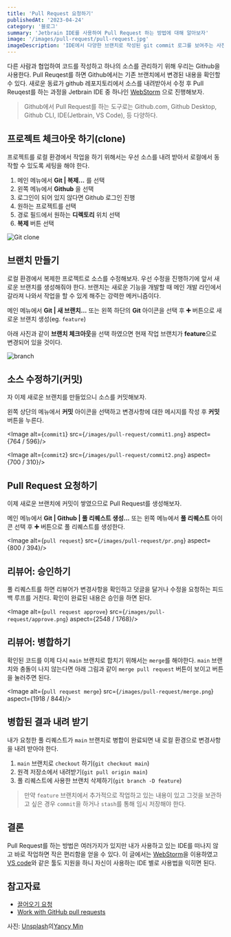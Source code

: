 ```yaml
---
title: 'Pull Request 요청하기'
publishedAt: '2023-04-24'
category: '블로그'
summary: 'Jetbrain IDE를 사용하여 Pull Request 하는 방법에 대해 알아보자'
image: '/images/pull-request/pull-request.jpg'
imageDescription: 'IDE에서 다양한 브랜치로 작성된 git commit 로그를 보여주는 사진'
---
```


다른 사람과 협업하여 코드를 작성하고 하나의 소스를 관리하기 위해 우리는 Github을 사용한다.
Pull Reuqest를 하면 Github에서는 기존 브랜치에서 변경된 내용을 확인할 수 있다.
새로운 동료가 github 레포지토리에서 소스를 내려받아서 수정 후 Pull Reuqest를 하는 과정을 Jetbrain IDE 중 하나인 [WebStorm](https://www.jetbrains.com/ko-kr/webstorm/) 으로 진행해보자.

> Github에서 Pull Request를 하는 도구로는 Github.com, Github Desktop, Github CLI, IDE(Jetbrain, VS Code), 등 다양하다.

## 프로젝트 체크아웃 하기(clone)

프로젝트를 로컬 환경에서 작업을 하기 위해서는 우선 소스를 내려 받아서 로컬에서 동작할 수 있도록 세팅을 해야 한다.

1. 메인 메뉴에서 **Git | 복제...** 를 선택
2. 왼쪽 메뉴에서 **Github** 을 선택
3. 로그인이 되어 있지 않다면 Github 로그인 진행
4. 원하는 프로젝트를 선택
5. 경로 필드에서 원하는 **디렉토리** 위치 선택
6. **복제** 버튼 선택

![Git clone](/images/pull-request/clone.png)

## 브랜치 만들기

로컬 환경에서 복제한 프로젝트로 소스를 수정해보자. 우선 수정을 진행하기에 앞서 새로운 브랜치를 생성해줘야 한다. 브랜치는 새로운 기능을 개발할 때 메인 개발 라인에서 갈라져 나와서 작업을 할 수 있게 해주는 강력한 메커니즘이다.

메인 메뉴에서 **Git | 새 브랜치...** 또는 왼쪽 하단의 **Git** 아이콘을 선택 후 **➕** 버튼으로 새로운 브랜치 생성(eg. `feature`)

아래 사진과 같이 **브랜치 체크아웃**을 선택 하였으면 현재 작업 브랜치가 **feature**으로 변경되어 있을 것이다.

![branch](/images/pull-request/branch.png)

## 소스 수정하기(커밋)

자 이제 새로운 브랜치를 만들었으니 소스를 커밋해보자.

왼쪽 상단의 메뉴에서 **커밋** 아이콘을 선택하고 변경사항에 대한 메시지를 작성 후 **커밋** 버튼을 누른다.

<Image alt={`commit1`} src={`/images/pull-request/commit1.png`} aspect={764 / 596}/>

<Image alt={`commit2`} src={`/images/pull-request/commit2.png`} aspect={700 / 310}/>

## Pull Request 요청하기

이제 새로운 브랜치에 커밋이 쌓였으므로 Pull Request를 생성해보자.

메인 메뉴에서 **Git | Github | 풀 리퀘스트 생성...** 또는 왼쪽 메뉴에서 **풀 리퀘스트** 아이콘 선택 후 **➕** 버튼으로 풀 리퀘스트를 생성한다.

<Image alt={`pull request`} src={`/images/pull-request/pr.png`} aspect={800 / 394}/>

## 리뷰어: 승인하기

풀 리퀘스트를 하면 리뷰어가 변경사항을 확인하고 덧글을 달거나 수정을 요청하는 피드백 루프를 거친다. 확인이 완료된 내용은 승인을 하면 된다.

<Image alt={`pull request approve`} src={`/images/pull-request/approve.png`} aspect={2548 / 1768}/>

## 리뷰어: 병합하기

확인된 코드를 이제 다시 `main` 브랜치로 합치기 위해서는 `merge`를 해야한다. `main` 브랜치와 충돌이 나지 않는다면 아래 그림과 같이 `merge pull request` 버튼이 보이고 버튼을 눌러주면 된다.

<Image alt={`pull request merge`} src={`/images/pull-request/merge.png`} aspect={1918 / 844}/>

## 병합된 결과 내려 받기

내가 요청한 풀 리퀘스트가 `main` 브랜치로 병합이 완료되면 내 로컬 환경으로 변경사항을 내려 받아야 한다.

1. `main` 브랜치로 `checkout` 하기(`git checkout main`)
2. 원격 저장소에서 내려받기(`git pull origin main`)
3. 풀 리퀘스트에 사용한 브랜치 삭제하기(`git branch -D feature`)

> 만약 `feature` 브랜치에서 추가적으로 작업하고 있는 내용이 있고 그것을 보관하고 싶은 경우 `commit`을 하거나 `stash`를 통해 임시 저장해야 한다.

## 결론

Pull Request를 하는 방법은 여러가지가 있지만 내가 사용하고 있는 IDE를 떠나지 않고 바로 작업하면 작은 편리함을 얻을 수 있다. 이 글에서는 [WebStorm](https://www.jetbrains.com/ko-kr/webstorm/)을 이용하였고 [VS code](https://code.visualstudio.com)와 같은 툴도 지원을 하니 자신이 사용하는 IDE 별로 사용법을 익히면 된다.


## 참고자료

- [끌어오기 요청](https://docs.github.com/ko/pull-requests)
- [Work with GitHub pull requests](https://www.jetbrains.com/help/webstorm/work-with-github-pull-requests.html)


사진: <a href="https://unsplash.com/ko/%EC%82%AC%EC%A7%84/842ofHC6MaI?utm_source=unsplash&utm_medium=referral&utm_content=creditCopyText">Unsplash</a>의<a href="https://unsplash.com/@yancymin?utm_source=unsplash&utm_medium=referral&utm_content=creditCopyText">Yancy Min</a>

